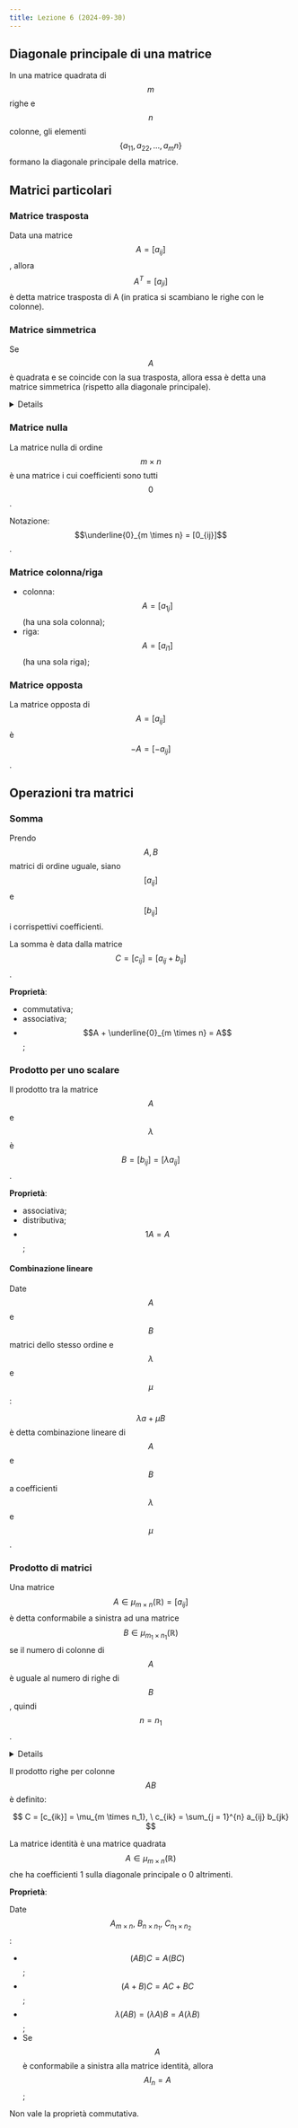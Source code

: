 ```yaml
---
title: Lezione 6 (2024-09-30)
---
```



## Diagonale principale di una matrice

In una matrice quadrata di $$m$$ righe e $$n$$ colonne, gli elementi
$$\{ a_11, a_22, \ldots, a_mn \}$$ formano la diagonale principale della
matrice.

## Matrici particolari

### Matrice trasposta

Data una matrice $$A = [a_{ij}]$$, allora $$A^T = [a_{ji}]$$ è detta matrice
trasposta di A (in pratica si scambiano le righe con le colonne).

### Matrice simmetrica

Se $$A$$ è quadrata e se coincide con la sua trasposta, allora essa è detta una
matrice simmetrica (rispetto alla diagonale principale).

<Details summary="Esempio">

$$
A = \begin{bmatrix}
1 & 2 & 3 \\
2 & 3 & 4 \\
3 & 4 & 5
\end{bmatrix}
$$

</Details>

### Matrice nulla

La matrice nulla di ordine $$m \times n$$ è una matrice i cui coefficienti sono
tutti $$0$$.

Notazione: $$\underline{0}_{m \times n} = [0_{ij}]$$.

### Matrice colonna/riga

- colonna: $$A = [a_{1j}]$$ (ha una sola colonna);
- riga: $$A = [a_{i1}]$$ (ha una sola riga);

### Matrice opposta

La matrice opposta di $$A = [a_{ij}]$$ è $$-A = [-a_{ij}]$$.

## Operazioni tra matrici

### Somma

Prendo $$A,B$$ matrici di ordine uguale, siano $$[a_{ij}]$$ e $$[b_{ij}]$$ i
corrispettivi coefficienti.

La somma è data dalla matrice $$C = [c_{ij}] = [a_{ij} + b_{ij}]$$.

**Proprietà**:

- commutativa;
- associativa;
- $$A + \underline{0}_{m \times n} = A$$;

### Prodotto per uno scalare

Il prodotto tra la matrice $$A$$ e $$\lambda$$ è
$$B = [b_{ij}] = [\lambda a_{ij}]$$.

**Proprietà**:

- associativa;
- distributiva;
- $$1 A = A$$;

#### Combinazione lineare

Date $$A$$ e $$B$$ matrici dello stesso ordine e $$\lambda$$ e $$\mu$$:

$$\lambda a + \mu B$$ è detta combinazione lineare di $$A$$ e $$B$$ a
coefficienti $$\lambda$$ e $$\mu$$.

### Prodotto di matrici

Una matrice $$A \in \mu_{m \times n}(\mathbb{R}) = [a_{ij}]$$ è detta
conformabile a sinistra ad una matrice
$$B \in \mu_{m_1 \times n_1}(\mathbb{R})$$ se il numero di colonne di $$A$$ è
uguale al numero di righe di $$B$$, quindi $$n=n_1$$.

<Details summary="Esempio">

$$
A = \begin{bmatrix}
* & * & * \\
* & * & *
\end{bmatrix}\
B = \begin{bmatrix}
* & * & * \\
* & * & * \\
* & * & *
\end{bmatrix}
$$

- $$A$$ è conformabile a sinistra a $$B$$.
- $$B$$ non è conformabile a sinistra ad $$A$$.

</Details>

Il prodotto righe per colonne $$AB$$ è definito:

$$
C = [c_{ik}] = \mu_{m \times n_1}, \ c_{ik} = \sum_{j = 1}^{n} a_{ij} b_{jk}
$$

La matrice identità è una matrice quadrata
$$A \in \mu_{m \times n}(\mathbb{R})$$ che ha coefficienti 1 sulla diagonale
principale o 0 altrimenti.

**Proprietà**:

Date $$A_{m \times n}, \ B_{n \times n_1}, \ C_{n_1 \times n_2}$$:

- $$(AB) C = A (BC)$$;
- $$(A + B) C = AC + BC$$;
- $$\lambda (AB) = (\lambda A) B = A (\lambda B)$$;
- Se $$A$$ è conformabile a sinistra alla matrice identità, allora
  $$A I_n = A$$;

Non vale la proprietà commutativa.

